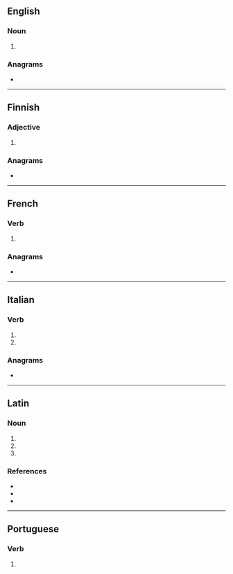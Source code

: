 ==English==

===Noun===
{{head|en|noun form}}

# {{en-ipl|rumen|ending=ina}}

===Anagrams===
* {{anagrams|en|a=aimnru|Arunim|Maurin|Rumian|UNAMIR|murian}}

----

==Finnish==

===Adjective===
{{head|fi|adjective form}}

# {{fi-form of|case=essive|pl=plural|ruma}}

===Anagrams===
* {{anagrams|fi|a=aimnru|murina|nurmia}}

----

==French==

===Verb===
{{head|fr|verb form}}

# {{inflection of|fr|ruminer||3|s|phis}}

===Anagrams===
* {{l|fr|munira}}

----

==Italian==

===Verb===
{{head|it|verb form}}

# {{inflection of|it|ruminare||3|s|pres|indc}}
# {{inflection of|it|ruminare||2|s|impr}}

===Anagrams===
* {{l|it|munirà}}

----

==Latin==

===Noun===
{{la-noun-form|rūmina}}

# {{inflection of|la|rūmen||nom|p}}
# {{inflection of|la|rūmen||acc|p}}
# {{inflection of|la|rūmen||voc|p}}

===References===
* {{R:du Cange}}
* {{R:Peck}}
* {{R:Smith's Persons}}

----

==Portuguese==

===Verb===
{{head|pt|verb form}}

# {{pt-verb-form-of|ruminar}}